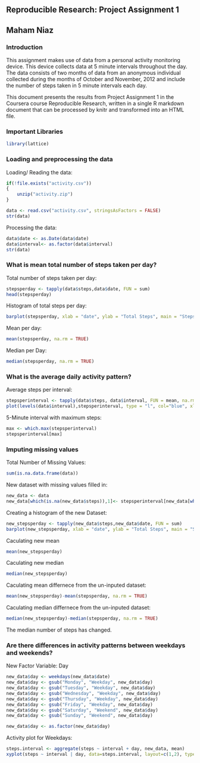## Reproducible Research: Project Assignment 1  

## Maham Niaz  

### Introduction  
This assignment makes use of data from a personal activity monitoring device. This device collects data at 5 minute intervals throughout the day. The data consists of two months of data from an anonymous individual collected during the months of October and November, 2012 and include the number of steps taken in 5 minute intervals each day.

This document presents the results from Project Assignment 1 in the Coursera course Reproducible Research, written in a single R markdown document that can be processed by knitr and transformed into an HTML file.

### Important Libraries
```r
library(lattice)
```

### Loading and preprocessing the data
Loading/ Reading the data:  
```r
if(!file.exists("activity.csv"))
{
    unzip("activity.zip")
}

data <- read.csv("activity.csv", stringsAsFactors = FALSE)
str(data)
```
Processing the data:
```r
data$date <- as.Date(data$date)
data$interval<- as.factor(data$interval)
str(data)
```

### What is mean total number of steps taken per day?
Total number of steps taken per day:  
```r
stepsperday <- tapply(data$steps,data$date, FUN = sum)
head(stepsperday)
```
Histogram of total steps per day:  
```r
barplot(stepsperday, xlab = "date", ylab = "Total Steps", main = "Steps per Day")
```  

Mean per day:  
```r
mean(stepsperday, na.rm = TRUE)
```  

Median per Day:  
```r
median(stepsperday, na.rm = TRUE)
```  

### What is the average daily activity pattern?
Average steps per interval:  
```r
stepsperinterval <- tapply(data$steps, data$interval, FUN = mean, na.rm = TRUE)
plot(levels(data$interval),stepsperinterval, type = "l", col="blue", xlab = "5-Minute Interval", ylab = "Average Number of steps" )
```  

5-Minute interval with maximum steps:
```r
max <- which.max(stepsperinterval)
stepsperinterval[max]
```  

### Imputing missing values
Total Number of Missing Values:  
```r
sum(is.na.data.frame(data))
```

New dataset with missing values filled in:  
```r
new_data <- data
new_data[which(is.na(new_data$steps)),1]<- stepsperinterval[new_data[which(is.na(new_data$steps)),3]]
```  

Creating a histogram of the new Dataset:    
```r
new_stepsperday <- tapply(new_data$steps,new_data$date, FUN = sum)
barplot(new_stepsperday, xlab = "date", ylab = "Total Steps", main = "Steps per Day")
```  

Caculating new mean    
```r
mean(new_stepsperday)
```  

Caculating new median  
```r
median(new_stepsperday)
```
Caculating mean differnece from the un-inputed dataset:    
 
```r
mean(new_stepsperday)-mean(stepsperday, na.rm = TRUE)
```
Caculating median differnece from the un-inputed dataset:    
 
```r
median(new_stepsperday)-median(stepsperday, na.rm = TRUE)
```

The median number of steps has changed.  



### Are there differences in activity patterns between weekdays and weekends?
New Factor Variable: Day  
 
```r
new_data$day <- weekdays(new_data$date)
new_data$day <- gsub("Monday", "Weekday", new_data$day)
new_data$day <- gsub("Tuesday", "Weekday", new_data$day)
new_data$day <- gsub("Wednesday", "Weekday", new_data$day)
new_data$day <- gsub("Thursday", "Weekday", new_data$day)
new_data$day <- gsub("Friday", "Weekday", new_data$day)
new_data$day <- gsub("Saturday", "Weekend", new_data$day)
new_data$day <- gsub("Sunday", "Weekend", new_data$day)

new_data$day <- as.factor(new_data$day)
```

Activity plot for Weekdays:
```r
steps.interval <- aggregate(steps ~ interval + day, new_data, mean)
xyplot(steps ~ interval | day, data=steps.interval, layout=c(1,2), type='l')
```   






